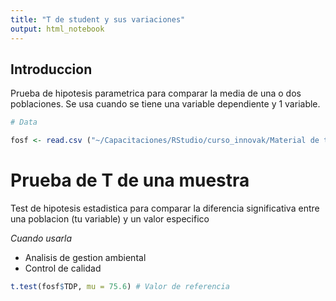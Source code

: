```yaml
---
title: "T de student y sus variaciones"
output: html_notebook
---
```


## Introduccion

Prueba de hipotesis parametrica para comparar la media de una o dos poblaciones. Se usa cuando se tiene una variable dependiente y 1 variable.

```r
# Data

fosf <- read.csv ("~/Capacitaciones/RStudio/curso_innovak/Material de trabajo/DATOS/phosphorus.csv")

```

# Prueba de T de una muestra

Test de hipotesis estadistica para comparar la diferencia significativa entre una poblacion (tu variable) y un valor especifico 

_Cuando usarla_

* Analisis de gestion ambiental 
* Control de calidad 

```r

t.test(fosf$TDP, mu = 75.6) # Valor de referencia


```

